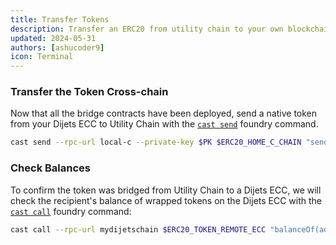 ```yaml
---
title: Transfer Tokens
description: Transfer an ERC20 from utility chain to your own blockchain
updated: 2024-05-31
authors: [ashucoder9]
icon: Terminal
---
```


<Steps>
<Step>

### Transfer the Token Cross-chain

Now that all the bridge contracts have been deployed, send a native token from your Dijets ECC to Utility Chain with the [`cast send`](https://book.getfoundry.sh/reference/cast/cast-send) foundry command.

```bash
cast send --rpc-url local-c --private-key $PK $ERC20_HOME_C_CHAIN "send((bytes32, address, address, address, uint256, uint256, uint256, address), uint256)" "(${SOURCE_BLOCKCHAIN_ID_HEX}, ${ERC20_TOKEN_REMOTE_ECC}, ${FUNDED_ADDRESS}, ${ERC20_C_CHAIN}, 0, 0, 250000, 0x0000000000000000000000000000000000000000)" 1000000000000000000000
```

</Step>
<Step>

### Check Balances

To confirm the token was bridged from Utility Chain to a Dijets ECC, we will check the recipient's balance of wrapped tokens on the Dijets ECC with the [`cast call`](https://book.getfoundry.sh/reference/cast/cast-call?highlight=cast%20call#cast-call) foundry command:

```bash
cast call --rpc-url mydijetschain $ERC20_TOKEN_REMOTE_ECC "balanceOf(address)(uint)" $FUNDED_ADDRESS
```

</Step>
</Steps> 
